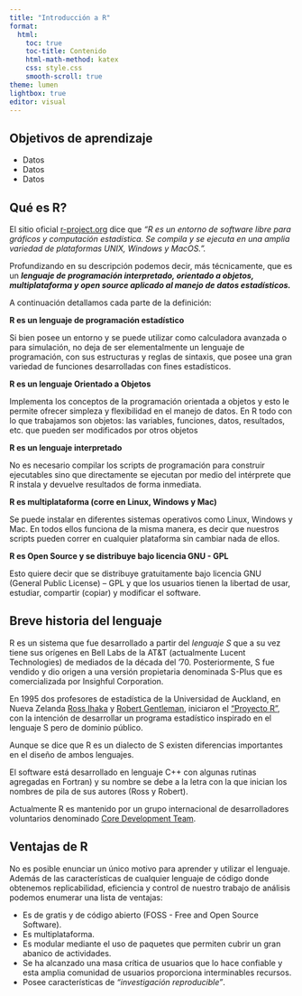 ```yaml
---
title: "Introducción a R"
format:
  html:
    toc: true
    toc-title: Contenido
    html-math-method: katex
    css: style.css
    smooth-scroll: true
theme: lumen
lightbox: true
editor: visual
---
```


::: {.callout-tip icon="false"}
## Objetivos de aprendizaje

-   Datos
-   Datos
-   Datos
:::

## Qué es R?

El sitio oficial [r-project.org](https://www.r-project.org/) dice que *"R es un entorno de software libre para gráficos y computación estadística. Se compila y se ejecuta en una amplia variedad de plataformas UNIX, Windows y MacOS.".*

Profundizando en su descripción podemos decir, más técnicamente, que es un ***lenguaje de programación interpretado, orientado a objetos, multiplataforma y open source aplicado al manejo de datos estadísticos.***

A continuación detallamos cada parte de la definición:

**R es un lenguaje de programación estadístico**

Si bien posee un entorno y se puede utilizar como calculadora avanzada o para simulación, no deja de ser elementalmente un lenguaje de programación, con sus estructuras y reglas de sintaxis, que posee una gran variedad de funciones desarrolladas con fines estadísticos.

**R es un lenguaje Orientado a Objetos**

Implementa los conceptos de la programación orientada a objetos y esto le permite ofrecer simpleza y flexibilidad en el manejo de datos. En R todo con lo que trabajamos son objetos: las variables, funciones, datos, resultados, etc. que pueden ser modificados por otros objetos

**R es un lenguaje interpretado**

No es necesario compilar los scripts de programación para construir ejecutables sino que directamente se ejecutan por medio del intérprete que R instala y devuelve resultados de forma inmediata.

**R es multiplataforma (corre en Linux, Windows y Mac)**

Se puede instalar en diferentes sistemas operativos como Linux, Windows y Mac. En todos ellos funciona de la misma manera, es decir que nuestros scripts pueden correr en cualquier plataforma sin cambiar nada de ellos.

**R es Open Source y se distribuye bajo licencia GNU - GPL**

Esto quiere decir que se distribuye gratuitamente bajo licencia GNU (General Public License) -- GPL y que los usuarios tienen la libertad de usar, estudiar, compartir (copiar) y modificar el software.

## Breve historia del lenguaje

R es un sistema que fue desarrollado a partir del *lenguaje S* que a su
vez tiene sus orígenes en Bell Labs de la AT&T (actualmente Lucent
Technologies) de mediados de la década del '70. Posteriormente, S fue
vendido y dio origen a una versión propietaria denominada S-Plus que es
comercializada por Insighful Corporation.

En 1995 dos profesores de estadística de la Universidad de Auckland, en
Nueva Zelanda [Ross Ihaka](https://en.wikipedia.org/wiki/Ross_Ihaka) y [Robert Gentleman](https://en.wikipedia.org/wiki/Robert_Gentleman_(statistician)), iniciaron el ["Proyecto
R"](https://en.wikipedia.org/wiki/R_(programming_language)), con la intención de desarrollar un programa estadístico inspirado en el lenguaje S pero de dominio público.

Aunque se dice que R es un dialecto de S existen diferencias importantes
en el diseño de ambos lenguajes.

El software está desarrollado en lenguaje C++ con algunas rutinas
agregadas en Fortran) y su nombre se debe a la letra con la que inician
los nombres de pila de sus autores (Ross y Robert).

Actualmente R es mantenido por un grupo internacional de desarrolladores
voluntarios denominado [Core Development Team](https://www.r-project.org/contributors.html).

## Ventajas de R

No es posible enunciar un único motivo para aprender y utilizar el lenguaje. Además de las características de cualquier lenguaje de código donde obtenemos replicabilidad, eficiencia y control de nuestro trabajo de análisis podemos enumerar una lista de ventajas:

- Es de gratis y de código abierto (FOSS - Free and Open Source Software).
- Es multiplataforma.
- Es modular mediante el uso de paquetes que permiten cubrir un gran abanico de actividades. 
- Se ha alcanzado una masa crítica de usuarios que lo hace confiable y esta amplia comunidad de usuarios proporciona interminables recursos.
- Posee características de *“investigación reproducible”*.


